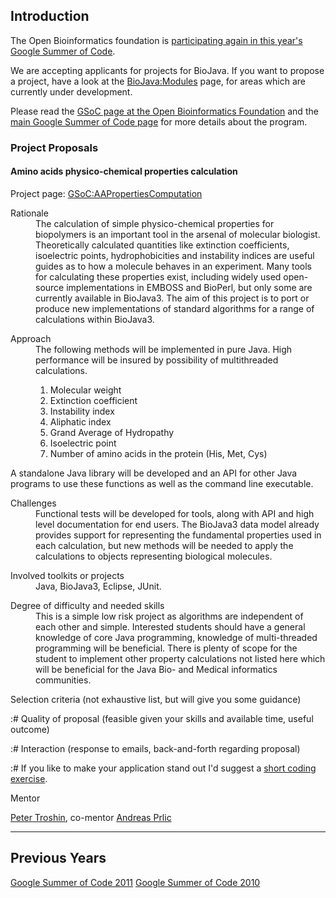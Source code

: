 == Introduction ==

The Open Bioinformatics foundation is [http://www.open-bio.org/wiki/Google_Summer_of_Code participating again in this year's Google Summer of Code].

We are accepting applicants for projects for BioJava. If you want to propose a project, have a look at the [[BioJava:Modules]] page, for areas which are currently under development.

Please read the [http://www.open-bio.org/wiki/Google_Summer_of_Code GSoC page at the Open Bioinformatics Foundation] and the [http://code.google.com/soc main Google Summer of Code page] for more details about the program.

=== Project Proposals ===

==== Amino acids physico-chemical properties calculation ====

Project page: [[GSoC:AAPropertiesComputation]]

;Rationale 
:The calculation of simple physico-chemical properties for biopolymers is an important tool in the arsenal of molecular biologist. Theoretically calculated quantities like extinction coefficients, isoelectric points, hydrophobicities and instability indices are useful guides as to how a molecule behaves in an experiment. Many tools for calculating these properties exist, including widely used open-source implementations in EMBOSS and BioPerl, but only some are currently available in BioJava3. The aim of this project is to port or produce new implementations of standard algorithms for a range of calculations within BioJava3.

;Approach 
:The following methods will be implemented in pure Java. High performance will be insured by possibility of multithreaded calculations. 
:#	Molecular weight
:#      Extinction coefficient
:#	Instability index 
:#	Aliphatic index
:#	Grand Average of Hydropathy 
:#	Isoelectric point 
:#	Number of amino acids in the protein (His, Met, Cys)
A standalone Java library will be developed and an API for other Java programs to use these functions as well as the command line executable. 

;Challenges 
:Functional tests will be developed for tools, along with API and high level documentation for end users. The BioJava3 data model already provides support for representing the fundamental properties used in each calculation, but new methods will be needed to apply the calculations to objects representing biological molecules.

;Involved toolkits or projects 
:Java, BioJava3, Eclipse, JUnit.

;Degree of difficulty and needed skills 
:This is a simple low risk project as algorithms are independent of each other and simple. Interested students should have a general knowledge of core Java programming, knowledge of multi-threaded programming will be beneficial. There is plenty of scope for the student to implement other property calculations not listed here which will be beneficial for the Java Bio- and Medical informatics communities. 

;Selection criteria (not exhaustive list, but will give you some guidance) 

:# Quality of proposal (feasible given your skills and available time, useful outcome)
:# Interaction (response to emails, back-and-forth regarding proposal)
:# If you like to make your application stand out I'd suggest a [[short coding exercise]].  

;Mentor
[[User:Ptroshin|Peter Troshin]], co-mentor [[User:Andreas| Andreas Prlic]]

----

== Previous Years ==
[[Google Summer of Code 2011]]
[[Google Summer of Code 2010]]